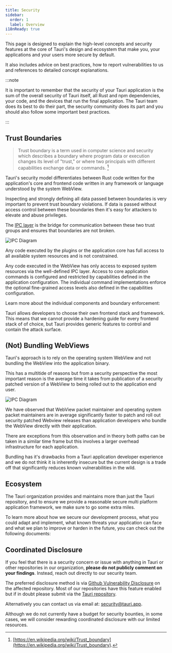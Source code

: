 ```yaml
---
title: Security
sidebar:
  order: 1
  label: Overview
i18nReady: true
---
```



This page is designed to explain the high-level concepts and security features
at the core of Tauri's design and ecosystem that make you, your applications and your users more secure by default.

It also includes advice on best practices, how to report vulnerabilities to us
and references to detailed concept explanations.

:::note

It is important to remember that the security of your Tauri application is the sum
of the overall security of Tauri itself, all Rust and npm dependencies,
your code, and the devices that run the final application.
The Tauri team does its best to do their part, the security community does its part
and you should also follow some important best practices.

:::

## Trust Boundaries

> Trust boundary is a term used in computer science and security which describes
> a boundary where program data or execution changes its level of "trust,"
> or where two principals with different capabilities exchange data or commands.
> [^wikipedia-trust-boundary]

[^wikipedia-trust-boundary]: [https://en.wikipedia.org/wiki/Trust_boundary](https://en.wikipedia.org/wiki/Trust_boundary).

Tauri's security model differentiates between Rust code written for the application's
core and frontend code written in any framework or language understood by the system
WebView.

Inspecting and strongly defining all data passed between boundaries is
very important to prevent trust boundary violations.
If data is passed without access control between these boundaries then
it's easy for attackers to elevate and abuse privileges.

The [IPC layer](/concept/inter-process-communication/) is the bridge for communication between these two trust
groups and ensures that boundaries are not broken.

![IPC Diagram](@assets/security/tauri-trust-boundaries.svg)

Any code executed by the plugins or the application core has full
access to all available system resources and is not constrained.

Any code executed in the WebView has only access to exposed system resources via the well-defined IPC layer.
Access to core application commands is configured and restricted by capabilities defined in the application configuration.
The individual command implementations enforce the optional fine-grained access levels also defined
in the capabilities configuration.

Learn more about the individual components and boundary enforcement:

<CardGrid>
  <LinkCard title="Permissions" href="/security/permissions/" />
  <LinkCard title="Scopes" href="/security/scope/" />
  <LinkCard title="Capabilities" href="/security/capabilities/" />
  <LinkCard title="Runtime Authority" href="/security/runtime-authority/" />
</CardGrid>

Tauri allows developers to choose their own frontend stack and framework.
This means that we cannot provide a hardening guide for every frontend stack of
of choice, but Tauri provides generic features to control and contain the attack surface.

<CardGrid>
  <LinkCard title="Content Security Policy (CSP)" href="/security/csp/" />
  <LinkCard
    title="Isolation Pattern"
    href="/concept/inter-process-communication/isolation/"
  />
</CardGrid>

## (Not) Bundling WebViews

Tauri's approach is to rely on the operating system WebView and not bundling
the WebView into the application binary.

This has a multitide of reasons but from a security perspective the most
important reason is the average time it takes from publication of a
security patched version of a WebView to being rolled out to the
application end user.

![IPC Diagram](@assets/security/tauri-update-lag.svg)

We have observed that WebView packet maintainer and operating system packet maintainers
are in average significantly faster to patch and roll out security patched
Webview releases than application developers who bundle the WebView directly
with their application.

There are exceptions from this observation and in theory both paths can be
taken in a similar time frame but this involves a larger overhead infrastructure
for each application.

Bundling has it's drawbacks from a Tauri application developer experience and
we do not think it is inherently insecure but the current design is a trade off
that significantly reduces known vulnerabilities in the wild.

## Ecosystem

The Tauri organization provides and maintains more than just the Tauri
repository, and to ensure we provide a reasonable secure
multi platform application framework, we make sure to go some extra miles.

To learn more about how we secure our development process,
what you could adapt and implement, what known threats your application
can face and what we plan to improve or harden in the future, you
can check out the following documents:

<CardGrid>
  <LinkCard title="Ecosystem Security" href="/security/ecosystem/" />
  <LinkCard title="Application Lifecycle Threats" href="/security/lifecycle/" />
  <LinkCard title="Future Work" href="/security/future/" />
</CardGrid>

## Coordinated Disclosure

If you feel that there is a security concern or issue with anything in Tauri
or other repositories in our organization, **please do not publicly comment on your findings**.
Instead, reach out directly to our security team.

The preferred disclosure method is via [Github Vulnerability Disclosure](https://docs.github.com/en/code-security/security-advisories/guidance-on-reporting-and-writing-information-about-vulnerabilities/privately-reporting-a-security-vulnerability#privately-reporting-a-security-vulnerability)
on the affected repository.
Most of our repositories have this feature enabled but if in doubt please submit via the [Tauri repository](https://github.com/tauri-apps/tauri/security/advisories/new).

Alternatively you can contact us via email at: [security@tauri.app](mailto:security@tauri.app).

Although we do not currently have a budget for security bounties,
in some cases, we will consider rewarding coordinated disclosure with our limited resources.

